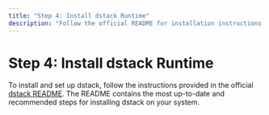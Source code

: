```yaml
---
title: "Step 4: Install dstack Runtime"
description: "Follow the official README for installation instructions."
---
```


# Step 4: Install dstack Runtime

To install and set up dstack, follow the instructions provided in the official [dstack README](https://github.com/Dstack-TEE/dstack/blob/master/README.md). The README contains the most up-to-date and recommended steps for installing dstack on your system.
